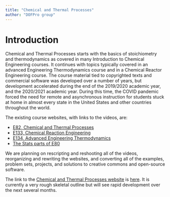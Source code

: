 ```yaml
---
title: "Chemical and Thermal Processes"
author: "DOFPro group"
---
```


# Introduction

Chemical and Thermal Processes starts with the basics of stoichiometry and thermodynamics as covered in many Introduction to Chemical Engineering courses. It continues with topics typically covered in an advanced Engineering Thermodynamics course and in a Chemical Reactor Engineering course. The course material tied to copyrighted texts and commercial software was developed over a number of years, but development accelerated during the end of the 2019/2020 academic year, and the 2020/2021 academic year. During this time, the COVID pandemic forced the need for remote and asynchronous instruction for students stuck at home in almost every state in the United States and other countries throughout the world.


The existing course websites, with links to the videos, are:
 
  * [E82, Chemical and Thermal Processes](https://pages.hmc.edu/spjut/E82/index.md.html)
  * [E133, Chemical Reaction Engineering](https://pages.hmc.edu/spjut/E133/index.md.html)
  * [E134, Advanced Engineering Thermodynamics](https://pages.hmc.edu/spjut/E134/index.md.html)
  * [The Stats parts of E80](https://hmc-e80.github.io/lectures/#week-2-statistics-for-experiments)
  
We are planning on rescripting and reshooting all of the videos, reorganizing and rewriting the websites, and converting all of the examples, problem sets, projects, and solutions to creative commons and open-source software. 

The link to the [Chemical and Thermal Processes website](https://dofpro.org/CTP/) is [here](https://dofpro.org/CTP/). It is currently a very rough skeletal outline but will see rapid development over the next several months.

